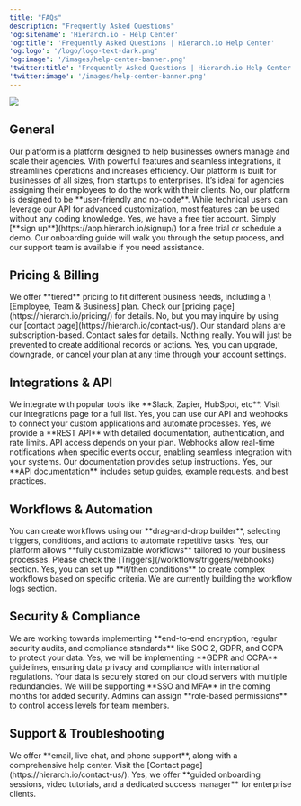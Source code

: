 ```yaml
---
title: "FAQs"
description: "Frequently Asked Questions"
'og:sitename': 'Hierarch.io - Help Center'
'og:title': 'Frequently Asked Questions | Hierarch.io Help Center'
'og:logo': '/logo/logo-text-dark.png'
'og:image': '/images/help-center-banner.png'
'twitter:title': 'Frequently Asked Questions | Hierarch.io Help Center'
'twitter:image': '/images/help-center-banner.png'
---
```


![](/images/faq-banner.png)

## General

<AccordionGroup>
  <Accordion title="1. What is your platform, and how can it help my business?" defaultOpen={false}>
    Our platform is a platform designed to help businesses owners manage and scale their agencies. With powerful features and seamless integrations, it streamlines operations and increases efficiency.
  </Accordion>

  <Accordion title="2. Who is your platform designed for?" defaultOpen={false}>
    Our platform is built for businesses of all sizes, from startups to enterprises. It’s ideal for agencies assigning their employees to do the work with their clients.
  </Accordion>

  <Accordion title="3. Do I need technical skills to use it?" defaultOpen={false}>
    No, our platform is designed to be **user-friendly and no-code**. While technical users can leverage our API for advanced customization, most features can be used without any coding knowledge.
  </Accordion>

  <Accordion title="4. Is there a free trial or demo available?" defaultOpen={false}>
    Yes, we have a free tier account.
  </Accordion>

  <Accordion title="5. How do I get started?" defaultOpen={false}>
    Simply [**sign up**](https://app.hierarch.io/signup/) for a free trial or schedule a demo. Our onboarding guide will walk you through the setup process, and our support team is available if you need assistance.
  </Accordion>
</AccordionGroup>

## Pricing & Billing

<AccordionGroup>
  <Accordion title="6. What pricing plans do you offer?" defaultOpen={false}>
    We offer **tiered** pricing to fit different business needs, including a \[Employee, Team & Business] plan. Check our [pricing page](https://hierarch.io/pricing/) for details.
  </Accordion>

  <Accordion title="7. Do you offer discounts for annual subscriptions?" defaultOpen={false}>
    No, but you may inquire by using our [contact page](https://hierarch.io/contact-us/).
  </Accordion>

  <Accordion title="8. Is there a pay-as-you-go option?" defaultOpen={false}>
    Our standard plans are subscription-based. Contact sales for details.
  </Accordion>

  <Accordion title="9. What happens if I exceed my usage limits?" defaultOpen={false}>
    Nothing really. You will just be prevented to create additional records or actions. 
  </Accordion>

  <Accordion title="10. Can I change or cancel my subscription at any time?" defaultOpen={false}>
    Yes, you can upgrade, downgrade, or cancel your plan at any time through your account settings.
  </Accordion>
</AccordionGroup>

## Integrations & API

<AccordionGroup>
  <Accordion title="11. What third-party apps does your platform integrate with?" defaultOpen={false}>
    We integrate with popular tools like **Slack, Zapier, HubSpot, etc**. Visit our integrations page for a full list.
  </Accordion>

  <Accordion title="12. Can I connect my own custom tools or software?" defaultOpen={false}>
    Yes, you can use our API and webhooks to connect your custom applications and automate processes.
  </Accordion>

  <Accordion title="13. Do you offer API access?" defaultOpen={false}>
    Yes, we provide a **REST API** with detailed documentation, authentication, and rate limits. API access depends on your plan.
  </Accordion>

  <Accordion title="14. How do webhooks work on your platform?" defaultOpen={false}>
    Webhooks allow real-time notifications when specific events occur, enabling seamless integration with your systems. Our documentation provides setup instructions.
  </Accordion>

  <Accordion title="15. Is there a developer guide for API integrations?" defaultOpen={false}>
    Yes, our **API documentation** includes setup guides, example requests, and best practices.
  </Accordion>
</AccordionGroup>

## Workflows & Automation

<AccordionGroup>
  <Accordion title="16. How do I set up an automated workflow?" defaultOpen={false}>
    You can create workflows using our **drag-and-drop builder**, selecting triggers, conditions, and actions to automate repetitive tasks.
  </Accordion>

  <Accordion title="17. Can I create custom workflows for my business?" defaultOpen={false}>
    Yes, our platform allows **fully customizable workflows** tailored to your business processes.
  </Accordion>

  <Accordion title="18. What triggers and actions are available?" defaultOpen={false}>
    Please check the [Triggers](/workflows/triggers/webhooks) section.
  </Accordion>

  <Accordion title="19. Can I use conditional logic in my workflows?" defaultOpen={false}>
    Yes, you can set up **if/then conditions** to create complex workflows based on specific criteria.
  </Accordion>

  <Accordion title="20. How do I troubleshoot a failed automation?" defaultOpen={false}>
    We are currently building the workflow logs section.
  </Accordion>
</AccordionGroup>

## Security & Compliance

<AccordionGroup>
  <Accordion title="21. How do you keep my data secure?" defaultOpen={false}>
    We are working towards implementing **end-to-end encryption, regular security audits, and compliance standards** like SOC 2, GDPR, and CCPA to protect your data.
  </Accordion>

  <Accordion title="22. Is your platform GDPR/CCPA compliant?" defaultOpen={false}>
    Yes, we will be implementing **GDPR and CCPA** guidelines, ensuring data privacy and compliance with international regulations.
  </Accordion>

  <Accordion title="23. Where is my data stored?" defaultOpen={false}>
    Your data is securely stored on our cloud servers with multiple redundancies.
  </Accordion>

  <Accordion title="24. Do you offer single sign-on (SSO) or multi-factor authentication (MFA)?" defaultOpen={false}>
    We will be supporting **SSO and MFA** in the coming months for added security.
  </Accordion>

  <Accordion title="25. How can I manage user roles and permissions?" defaultOpen={false}>
    Admins can assign **role-based permissions** to control access levels for team members.
  </Accordion>
</AccordionGroup>

## Support & Troubleshooting

<AccordionGroup>
  <Accordion title="26. What support options do you offer?" defaultOpen={false}>
    We offer **email, live chat, and phone support**, along with a comprehensive help center.
  </Accordion>

  <Accordion title="27. How can I contact support?" defaultOpen={false}>
    Visit the [Contact page](https://hierarch.io/contact-us/).
  </Accordion>

  <Accordion title="28. Do you provide onboarding assistance?" defaultOpen={false}>
    Yes, we offer **guided onboarding sessions, video tutorials, and a dedicated success manager** for enterprise clients.
  </Accordion>
</AccordionGroup>